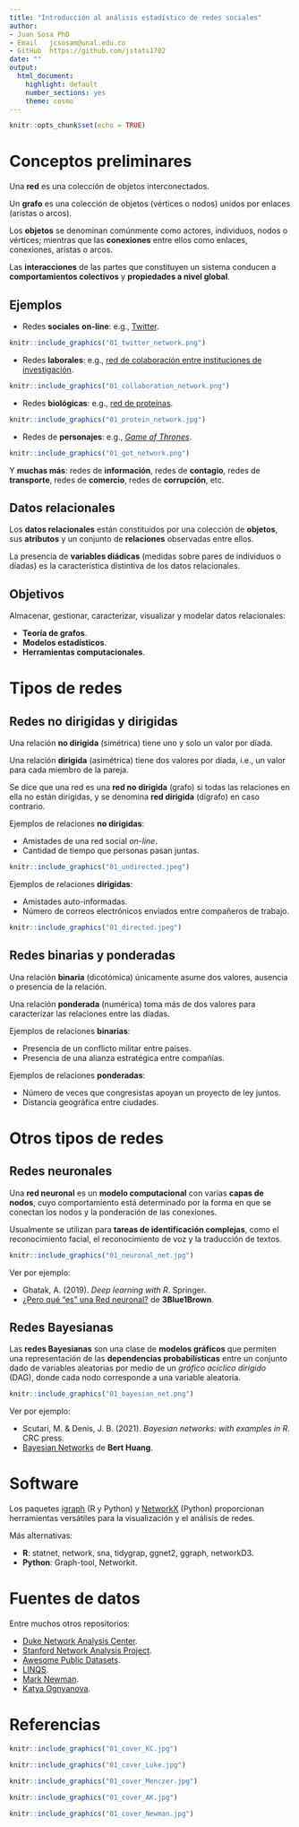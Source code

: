 ---
title: "Introducción al análisis estadístico de redes sociales"
author: 
- Juan Sosa PhD
- Email   jcsosam@unal.edu.co
- GitHub  https://github.com/jstats1702 
date: ""
output:
  html_document:
    highlight: default
    number_sections: yes
    theme: cosmo
---

```{r setup, include=FALSE}
knitr::opts_chunk$set(echo = TRUE)
```


# Conceptos preliminares

Una **red** es una colección de objetos interconectados.

Un **grafo** es una colección de objetos (vértices o nodos) unidos por enlaces (aristas o arcos).

Los **objetos** se denominan comúnmente como actores, individuos, nodos o vértices; mientras que las **conexiones** entre ellos como enlaces, conexiones, aristas o arcos.

Las **interacciones** de las partes que constituyen un sistema conducen a **comportamientos colectivos** y **propiedades a nivel global**.

## Ejemplos

- Redes **sociales** **on-line**: e.g., [Twitter](https://allthingsgraphed.com/2014/11/02/twitter-friends-network/).

```{r, eval = TRUE, echo=FALSE, out.width="60%", fig.pos = 'H', fig.align = 'center'}
knitr::include_graphics("01_twitter_network.png")
```

- Redes **laborales**: e.g., [red de colaboración entre instituciones de investigación](https://www.researchgate.net/figure/The-illustration-of-collaboration-network-between-research-institutions_fig1_343653014).


```{r, eval = TRUE, echo=FALSE, out.width="60%", fig.pos = 'H', fig.align = 'center'}
knitr::include_graphics("01_collaboration_network.png")
```


- Redes **biológicas**: e.g., [red de proteínas](https://www.genengnews.com/insights/protein-protein-interactions-get-a-new-groove-on/).

```{r, eval = TRUE, echo=FALSE, out.width="60%", fig.pos = 'H', fig.align = 'center'}
knitr::include_graphics("01_protein_network.jpg")
```


- Redes de **personajes**: e.g., [*Game of Thrones*](https://networkofthrones.wordpress.com/).

```{r, eval = TRUE, echo=FALSE, out.width="60%", fig.pos = 'H', fig.align = 'center'}
knitr::include_graphics("01_got_network.png")
```


Y **muchas más**: redes de **información**, redes de **contagio**, redes de **transporte**, redes de **comercio**, redes de **corrupción**, etc.


## Datos relacionales

Los **datos relacionales** están constituidos por una colección de **objetos**, sus **atributos** y un conjunto de **relaciones** observadas entre ellos.

La presencia de **variables diádicas** (medidas sobre pares de individuos o díadas) es la característica distintiva de los datos relacionales.

## Objetivos

Almacenar, gestionar, caracterizar, visualizar y modelar datos relacionales:

- **Teoría de grafos**.
- **Modelos estadísticos**.
- **Herramientas computacionales**.

# Tipos de redes

## Redes no dirigidas y dirigidas

Una relación **no dirigida** (simétrica) tiene uno y solo un valor por díada. 

Una relación **dirigida** (asimétrica) tiene dos valores por díada, i.e., un valor para cada miembro de la pareja. 

Se dice que una red es una **red no dirigida** (grafo) si todas las relaciones en ella no están dirigidas, y se denomina **red dirigida** (dígrafo) en caso contrario.

Ejemplos de relaciones **no dirigidas**:

- Amistades de una red social *on-line*.
- Cantidad de tiempo que personas pasan juntas.

```{r, eval = TRUE, echo=FALSE, out.width="50%", fig.pos = 'H', fig.align = 'center'}
knitr::include_graphics("01_undirected.jpeg")
```

Ejemplos de relaciones **dirigidas**:

- Amistades auto-informadas.
- Número de correos electrónicos enviados entre compañeros de trabajo.

```{r, eval = TRUE, echo=FALSE, out.width="50%", fig.pos = 'H', fig.align = 'center'}
knitr::include_graphics("01_directed.jpeg")
```

## Redes binarias y ponderadas

Una relación **binaria** (dicotómica) únicamente asume dos valores, ausencia o presencia de la relación. 

Una relación **ponderada** (numérica) toma más de dos valores para caracterizar las relaciones entre las díadas.

Ejemplos de relaciones **binarias**:

- Presencia de un conflicto militar entre países.
- Presencia de una alianza estratégica entre compañías. 

Ejemplos de relaciones **ponderadas**:

- Número de veces que congresistas apoyan un proyecto de ley juntos.
- Distancia geográfica entre ciudades.


# Otros tipos de redes

## Redes neuronales

Una **red neuronal** es un **modelo computacional** con varias **capas de nodos**, cuyo comportamiento está determinado por la forma en que se conectan los nodos y la ponderación de las conexiones. 

Usualmente se utilizan para **tareas de identificación complejas**, como el reconocimiento facial, el reconocimiento de voz y la traducción de textos.

```{r, eval = TRUE, echo=FALSE, out.width="50%", fig.pos = 'H', fig.align = 'center'}
knitr::include_graphics("01_neuronal_net.jpg")
```

Ver por ejemplo:

- Ghatak, A. (2019). *Deep learning with R*. Springer.
- [¿Pero qué "es" una Red neuronal?](https://www.youtube.com/watch?v=aircAruvnKk&t=21s&ab_channel=3Blue1Brown) de **3Blue1Brown**.


## Redes Bayesianas
            
Las **redes Bayesianas** son una clase de **modelos gráficos** que permiten una representación de las **dependencias probabilísticas** entre un conjunto dado de variables aleatorias por medio de un *gráfico acíclico dirigido* (DAG), donde cada nodo corresponde a una variable aleatoria.

```{r, eval = TRUE, echo=FALSE, out.width="33%", fig.pos = 'H', fig.align = 'center'}
knitr::include_graphics("01_bayesian_net.png")
```

Ver por ejemplo:

- Scutari, M. & Denis, J. B. (2021). *Bayesian networks: with examples in R*. CRC press.
- [Bayesian Networks](https://www.youtube.com/watch?v=TuGDMj43ehw&ab_channel=BertHuang) de **Bert Huang**. 


# Software

Los paquetes [igraph](https://igraph.org/) (R y Python) y [NetworkX](https://networkx.org/) (Python) proporcionan herramientas versátiles para la visualización y el análisis de redes. 

Más alternativas:

- **R**: statnet, network, sna, tidygrap, ggnet2, ggraph, networkD3.
- **Python**: Graph-tool, Networkit.


# Fuentes de datos

Entre muchos otros repositorios:

- [Duke Network Analysis Center](https://sites.duke.edu/dnac/resources/datasets/).
- [Stanford Network Analysis Project](https://snap.stanford.edu/).
- [Awesome Public Datasets](https://github.com/awesomedata/awesome-public-datasets#socialnetworks).
- [LINQS](https://linqs.org/).
- [Mark Newman](http://www-personal.umich.edu/~mejn/netdata/).
- [Katya Ognyanova](https://kateto.net/).


# Referencias

```{r, eval = TRUE, echo=FALSE, out.width="25%", fig.pos = 'H', fig.align = 'center'}
knitr::include_graphics("01_cover_KC.jpg")
```


```{r, eval = TRUE, echo=FALSE, out.width="25%", fig.pos = 'H', fig.align = 'center'}
knitr::include_graphics("01_cover_Luke.jpg")
```


```{r, eval = TRUE, echo=FALSE, out.width="25%", fig.pos = 'H', fig.align = 'center'}
knitr::include_graphics("01_cover_Menczer.jpg")
```


```{r, eval = TRUE, echo=FALSE, out.width="25%", fig.pos = 'H', fig.align = 'center'}
knitr::include_graphics("01_cover_AK.jpg")
```


```{r, eval = TRUE, echo=FALSE, out.width="25%", fig.pos = 'H', fig.align = 'center'}
knitr::include_graphics("01_cover_Newman.jpg")
```